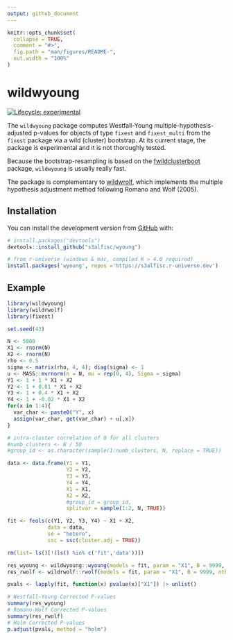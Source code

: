 ```yaml
---
output: github_document
---
```


<!-- README.md is generated from README.Rmd. Please edit that file -->

```r
knitr::opts_chunk$set(
  collapse = TRUE,
  comment = "#>",
  fig.path = "man/figures/README-",
  out.width = "100%"
)
```

# wildwyoung

<!-- badges: start -->
[![Lifecycle: experimental](https://img.shields.io/badge/lifecycle-experimental-orange.svg)](https://lifecycle.r-lib.org/articles/stages.html)
<!-- badges: end -->

The `wildwyoung` package computes Westfall-Young multiple-hypothesis-adjusted p-values for objects of type `fixest` and `fixest_multi` from the `fixest` package via a wild (cluster) bootstrap. At its current stage, the package is experimental and it is not thoroughly tested.

Because the bootstrap-resampling is based on the [fwildclusterboot](https://github.com/s3alfisc/fwildclusterboot) package, `wildwyoung` is usually really fast. 

The package is complementary to [wildwrolf](https://github.com/s3alfisc/wildrwolf), which implements the multiple hypothesis adjustment method following Romano and Wolf (2005).

## Installation

You can install the development version from [GitHub](https://github.com/) with:

``` r
# install.packages("devtools")
devtools::install_github("s3alfisc/wyoung")

# from r-universe (windows & mac, compiled R > 4.0 required)
install.packages('wyoung', repos ='https://s3alfisc.r-universe.dev')
```

## Example

<!-- As you can see in the example, there seems to be a bug in `wyoung()` for the pairs bootstrap. -->

```r
library(wildwyoung)
library(wildrwolf)
library(fixest)

set.seed(43)

N <- 5000
X1 <- rnorm(N)
X2 <- rnorm(N)
rho <- 0.5
sigma <- matrix(rho, 4, 4); diag(sigma) <- 1
u <- MASS::mvrnorm(n = N, mu = rep(0, 4), Sigma = sigma)
Y1 <- 1 + 1 * X1 + X2 
Y2 <- 1 + 0.01 * X1 + X2
Y3 <- 1 + 0.4 * X1 + X2
Y4 <- 1 + -0.02 * X1 + X2
for(x in 1:4){
  var_char <- paste0("Y", x)
  assign(var_char, get(var_char) + u[,x])
}

# intra-cluster correlation of 0 for all clusters
#numb_clusters <- N / 50
#group_id <- as.character(sample(1:numb_clusters, N, replace = TRUE))

data <- data.frame(Y1 = Y1,
                   Y2 = Y2,
                   Y3 = Y3,
                   Y4 = Y4,
                   X1 = X1,
                   X2 = X2,
                   #group_id = group_id,
                   splitvar = sample(1:2, N, TRUE))

fit <- feols(c(Y1, Y2, Y3, Y4) ~ X1 + X2,
             data = data,
             se = "hetero",
             ssc = ssc(cluster.adj = TRUE))

rm(list= ls()[!(ls() %in% c('fit','data'))])

res_wyoung <- wildwyoung::wyoung(models = fit, param = "X1", B = 9999, nthreads = 1)
res_rwolf <- wildrwolf::rwolf(models = fit, param = "X1", B = 9999, nthreads = 1)

pvals <- lapply(fit, function(x) pvalue(x)["X1"]) |> unlist()

# Westfall-Young Corrected P-values
summary(res_wyoung)
# Romano-Wolf Corrected P-values
summary(res_rwolf)
# Holm Corrected P-values
p.adjust(pvals, method = "holm")

```
